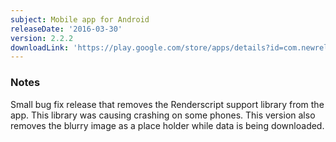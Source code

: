 ```yaml
---
subject: Mobile app for Android
releaseDate: '2016-03-30'
version: 2.2.2
downloadLink: 'https://play.google.com/store/apps/details?id=com.newrelic.rpm'
---
```


### Notes

Small bug fix release that removes the Renderscript support library from the app. This library was causing crashing on some phones. This version also removes the blurry image as a place holder while data is being downloaded.
